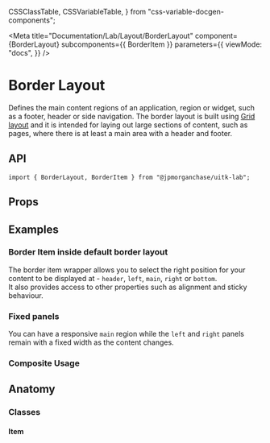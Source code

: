   CSSClassTable,
  CSSVariableTable,
} from "css-variable-docgen-components";

<Meta
  title="Documentation/Lab/Layout/BorderLayout"
  component={BorderLayout}
  subcomponents={{ BorderItem }}
  parameters={{
    viewMode: "docs",
  }}
/>

# Border Layout

Defines the main content regions of an application, region or widget, such as a footer, header or side navigation.
The border layout is built using [Grid layout](?path=/docs/documentation-core-layout-gridlayout--page) and it is intended for laying out large sections of content, such as pages, where there is at least a main area with a header and footer.

<Canvas>
  <Story id="lab-layout-borderlayout--toolkit-border-layout" />
</Canvas>

## API

```
import { BorderLayout, BorderItem } from "@jpmorganchase/uitk-lab";
```

## Props

<ArgsTable of={BorderLayout} />

## Examples

### Border Item inside default border layout

The border item wrapper allows you to select the right position for your content to be displayed at - `header`, `left`, `main`, `right` or `bottom`.  
It also provides access to other properties such as alignment and sticky behaviour.

<Canvas>
  <Story id="lab-layout-borderlayout-borderitem--toolkit-border-item" />
</Canvas>

### Fixed panels

You can have a responsive `main` region while the `left` and `right` panels remain with a fixed width as the content changes.

<Canvas>
  <Story id="lab-layout-borderlayout--toolkit-border-layout-fixed-panels" />
</Canvas>

### Composite Usage

<Canvas>
  <Story id="lab-layout-borderlayout--border-layout-form-composite" />
</Canvas>

## Anatomy

<Canvas>
  <ComponentAnatomy showLegend>
    <BorderLayout style={{ border: "dashed 1px black", padding: "1rem" }}>
      <BorderItem style={{ border: "dashed 1px black", padding: "1rem" }} />
    </BorderLayout>
  </ComponentAnatomy>
</Canvas>

### Classes

#### Item

<CSSClassTable of={BorderItem} />
